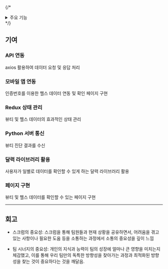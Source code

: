 {/* <details>
<summary>주요 기능 </summary> */}

## 주요 기능

### 얼굴 인식 회원가입 및 로그인

카메라 기능을 활용하여 얼굴 인식 회원가입/로그인

### GPS 활용

사용자가 설정한 위치 기반으로 실시간 버스 및 날씨 정보 제공

### 퍼스널 컬러 진단

카메라 기능을 통한 사용자의 퍼스널 컬러 진단 및 진단 결과를 토대로 의상 컬러 진단

### 삼성 헬스

삼성 헬스와의 연동을 통한 삼성 헬스 데이터 제공

{/* </details> */}
---

## 기여

### API 연동

axios 활용하여 데이터 요청 및 응답 처리

### 모바일 앱 연동 

인증번호를 이용한 헬스 데이터 연동 및 확인 페이지 구현

### Redux 상태 관리

뷰티 및 헬스 데이터의 효과적인 상태 관리

### Python 서버 통신

뷰티 진단 결과를 수신

### 달력 라이브러리 활용

사용자가 일별로 데이터를 확인할 수 있게 하는 달력 라이브러리 활용

### 페이지 구현

뷰티 및 헬스 데이터를 확인할 수 있는 페이지 구현

---

## 회고

- 스크럼의 중요성: 스크럼을 통해 팀원들과 현재 상황을 공유하면서, 어려움을 겪고 있는 사항이나 필요한 도움 등을 소통하는 과정에서 소통의 중요성을 깊이 느낌

- 팀 시너지의 중요성: 개인의 지식과 능력이 팀의 성장에 얼마나 큰 영향을 미치는지 체감했고, 이를 통해 우리 팀만의 독특한 방향성을 찾아가는 과정과 최적화된 방향성을 찾는 것이 중요하다는 것을 깨달음.